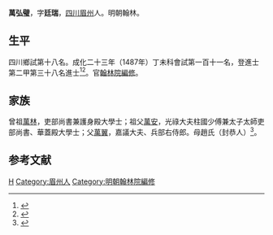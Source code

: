 {{明清人物信息框
| 姓名 = 萬弘璧
| 原名 =
| 圖片名稱= 
| 圖片大小 =
| 圖片說明 = 
| 最高職務 = 翰林院編修
| 國家 = 大明 
| 爵位 =
| 籍貫 = [[四川|四川]][[眉州|眉州]]
| 族裔 = 
| 字號 = 
| 諡號 =
| 出生日期 = 十月初三日
| 出生地點 =
| 逝世日期 = 卒年不詳 
| 逝世地點 =
| 墓葬 =
| 配偶 = 楊氏
| 親屬 = 曾祖[[萬林|萬林]]，祖[[萬安_(正統進士)|萬安]]<br>父[[萬翼|萬翼]]，母趙氏（封恭人）
| 出身 =
* 成化二十三年丁未科進士出身
| 經歷 =
| 著作 =  
}}

'''萬弘璧'''{{BD|1466年||？年||Wan萬}}，字'''廷瑞'''，[[四川|四川]][[眉州|眉州]]人。明朝翰林。

== 生平==
四川鄉試第十八名。成化二十三年（1487年）丁未科會試第一百十一名，登進士第二甲第三十八名進士<ref>{{Cite book|title=《[[皇明贡举考|皇明贡举考]]》卷五|last=（明）[[张朝瑞|张朝瑞]]|first=|publisher=《续修四库全书》史部第828册|year=|isbn=|location=|pages=}}</ref><ref>{{Cite book|title=贡举志五种 上|last=鲁小俊，江俊伟著|first=|publisher=武汉：武汉大学出版社|year=2009|isbn=978-7-307-07043-1|location=|pages=256-258}}</ref>。官[[翰林院|翰林院]][[編修|編修]]。

== 家族 ==
曾祖[[萬林|萬林]]，吏部尚書兼護身殿大學士；祖父[[萬安|萬安]]，光祿大夫柱國少傅兼太子太師吏部尚書、華蓋殿大學士；父[[萬翼|萬翼]]，嘉議大夫、兵部右侍郎。母趙氏（封恭人）<ref>{{Cite book|title=天一阁藏明代科举录选刊 登科录 点校本|last=龚延明主编|first=|publisher=宁波出版社|year=2016|isbn=978-7-5526-2320-8|location=宁波|pages=|quote=《天一閣藏明代科舉錄選刊.登科錄》之《成化二十三年進士登科錄》}}</ref>。

==参考文献==
{{reflist}}

{{成化二十三年丁未科殿試金榜}}

{{Authority control}}

{{DEFAULTSORT:Wan萬}}
[[Category:萬姓|H]]
[[Category:眉州人|Category:眉州人]]
[[Category:明朝翰林院編修|Category:明朝翰林院編修]]